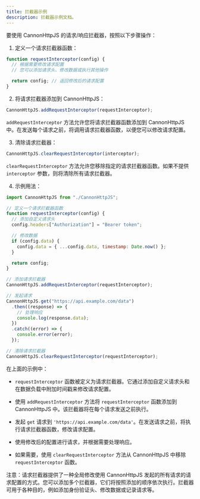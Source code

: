 ```yaml
---
title: 拦截器示例
description: 拦截器示例文档。
---
```


要使用 CannonHttpJS 的请求/响应拦截器，按照以下步骤操作：

1. 定义一个请求拦截器函数：

```javascript
function requestInterceptor(config) {
  // 根据需要修改请求配置
  // 您可以添加请求头、修改数据或执行其他操作

  return config; // 返回修改后的请求配置
}
```

2. 将请求拦截器添加到 CannonHttpJS：

```javascript
CannonHttpJS.addRequestInterceptor(requestInterceptor);
```

`addRequestInterceptor` 方法允许您将请求拦截器函数添加到 CannonHttpJS 中。在发送每个请求之前，将调用请求拦截器函数，以便您可以修改请求配置。

3. 清除请求拦截器：

```javascript
CannonHttpJS.clearRequestInterceptor(interceptor);
```

`clearRequestInterceptor` 方法允许您移除指定的请求拦截器函数。如果不提供 `interceptor` 参数，则将清除所有请求拦截器。

4. 示例用法：

```javascript
import CannonHttpJS from "./CannonHttpJS";

// 定义一个请求拦截器函数
function requestInterceptor(config) {
  // 添加自定义请求头
  config.headers["Authorization"] = "Bearer token";

  // 修改数据
  if (config.data) {
    config.data = { ...config.data, timestamp: Date.now() };
  }

  return config;
}

// 添加请求拦截器
CannonHttpJS.addRequestInterceptor(requestInterceptor);

// 发起请求
CannonHttpJS.get("https://api.example.com/data")
  .then((response) => {
    // 处理响应
    console.log(response.data);
  })
  .catch((error) => {
    console.error(error);
  });

// 清除请求拦截器
CannonHttpJS.clearRequestInterceptor(requestInterceptor);
```

在上面的示例中：

- `requestInterceptor` 函数被定义为请求拦截器。它通过添加自定义请求头和在数据负载中附加时间戳来修改请求配置。

- 使用 `addRequestInterceptor` 方法将 `requestInterceptor` 函数添加到 CannonHttpJS 中。该拦截器将在每个请求发送之前执行。

- 发起 `get` 请求到 `'https://api.example.com/data'`。在发送请求之前，将执行请求拦截器函数，修改请求配置。

- 使用修改后的配置进行请求，并根据需要处理响应。

- 如果需要，使用 `clearRequestInterceptor` 方法从 CannonHttpJS 中移除 `requestInterceptor` 函数。

注意：请求拦截器提供了一种全局修改使用 CannonHttpJS 发起的所有请求的请求配置的方式。您可以添加多个拦截器，它们将按照添加的顺序依次执行。拦截器可用于各种目的，例如添加身份验证头、修改数据或记录请求等。
